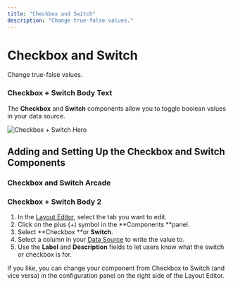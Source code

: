 ```yaml
---
title: "Checkbox and Switch"
description: "Change true-false values."
---
```


# Checkbox and Switch

Change true-false values.

### Checkbox + Switch Body Text

The **Checkbox** and **Switch** components allow you to toggle boolean values in your data source.



![Checkbox + Switch Hero](https://images.ctfassets.net/yreygbm72t08/5Afw2PSdeopngsYrAWdRmc/757998ac0df775573fd67871b0a5c178/CleanShot_2023-08-08_at_12.55.15_2x.png)



## Adding and Setting Up the Checkbox and Switch Components



### Checkbox and Switch Arcade

### Checkbox + Switch Body 2

1. In the [Layout Editor](/intro-to-layout), select the tab you want to edit.
2. Click on the plus (+) symbol in the **Components **panel.
3. Select **Checkbox **or **Switch**. 
4. Select a column in your [Data Source](/data-sources) to write the value to.
5. Use the **Label** and **Description** fields to let users know what the switch or checkbox is for.

If you like, you can change your component from Checkbox to Switch (and vice versa) in the configuration panel on the right side of the Layout Editor.

